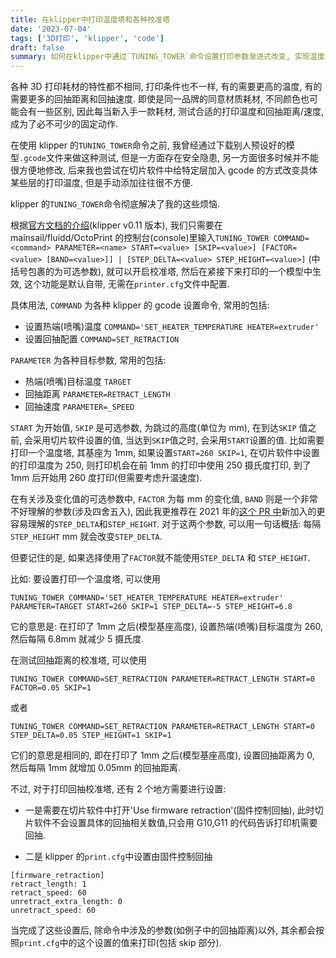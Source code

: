 ```yaml
---
title: 在klipper中打印温度塔和各种校准塔
date: '2023-07-04'
tags: ['3D打印', 'klipper', 'code']
draft: false
summary: 如何在klipper中通过`TUNING_TOWER`命令设置打印参数渐进式改变, 实现温度塔和各种校准塔的打印
---
```


各种 3D 打印耗材的特性都不相同, 打印条件也不一样, 有的需要更高的温度, 有的需要更多的回抽距离和回抽速度. 即使是同一品牌的同意材质耗材, 不同颜色也可能会有一些区别, 因此每当新入手一款耗材, 测试合适的打印温度和回抽距离/速度, 成为了必不可少的固定动作.

在使用 klipper 的`TUNING_TOWER`命令之前, 我曾经通过下载别人预设好的模型`.gcode`文件来做这种测试, 但是一方面存在安全隐患, 另一方面很多时候并不能很方便地修改, 后来我也尝试在切片软件中给特定层加入 gcode 的方式改变具体某些层的打印温度, 但是手动添加往往很不方便.

klipper 的`TUNING_TOWER`命令彻底解决了我的这些烦恼.

根据[官方文档的介绍](https://github.com/klipper3d/klipper/blob/master/docs/G-Codes.md#tuning_tower-1)(klipper v0.11 版本), 我们只需要在 mainsail/fluidd/OctoPrint 的控制台(console)里输入`TUNING_TOWER COMMAND=<command> PARAMETER=<name> START=<value> [SKIP=<value>] [FACTOR=<value> [BAND=<value>]] | [STEP_DELTA=<value> STEP_HEIGHT=<value>]` (中括号包裹的为可选参数), 就可以开启校准塔, 然后在紧接下来打印的一个模型中生效, 这个功能是默认自带, 无需在`printer.cfg`文件中配置.

具体用法, `COMMAND` 为各种 klipper 的 gcode 设置命令, 常用的包括:

- 设置热端(喷嘴)温度 `COMMAND='SET_HEATER_TEMPERATURE HEATER=extruder'`
- 设置回抽配置 `COMMAND=SET_RETRACTION`

`PARAMETER` 为各种目标参数, 常用的包括:

- 热端(喷嘴)目标温度 `TARGET`
- 回抽距离 `PARAMETER=RETRACT_LENGTH`
- 回抽速度 `PARAMETER=_SPEED`

`START` 为开始值, `SKIP` 是可选参数, 为跳过的高度(单位为 mm), 在到达`SKIP` 值之前, 会采用切片软件设置的值, 当达到`SKIP`值之时, 会采用`START`设置的值. 比如需要打印一个温度塔, 其基座为 1mm, 如果设置`START=260 SKIP=1`, 在切片软件中设置的打印温度为 250, 则打印机会在前 1mm 的打印中使用 250 摄氏度打印, 到了 1mm 后开始用 260 度打印(但需要考虑升温速度).

在有关涉及变化值的可选参数中, `FACTOR` 为每 mm 的变化值, `BAND` 则是一个非常不好理解的参数(涉及四舍五入), 因此我更推荐在 2021 年的[这个 PR 中](https://github.com/Klipper3d/klipper/pull/4439)新加入的更容易理解的`STEP_DELTA`和`STEP_HEIGHT`. 对于这两个参数, 可以用一句话概括: 每隔`STEP_HEIGHT` mm 就会改变`STEP_DELTA`.

但要记住的是, 如果选择使用了`FACTOR`就不能使用`STEP_DELTA` 和 `STEP_HEIGHT`.

比如: 要设置打印一个温度塔, 可以使用

```
TUNING_TOWER COMMAND='SET_HEATER_TEMPERATURE HEATER=extruder' PARAMETER=TARGET START=260 SKIP=1 STEP_DELTA=-5 STEP_HEIGHT=6.8
```

它的意思是: 在打印了 1mm 之后(模型基座高度), 设置热端(喷嘴)目标温度为 260, 然后每隔 6.8mm 就减少 5 摄氏度.

在测试回抽距离的校准塔, 可以使用

`TUNING_TOWER COMMAND=SET_RETRACTION PARAMETER=RETRACT_LENGTH START=0 FACTOR=0.05 SKIP=1`

或者

`TUNING_TOWER COMMAND=SET_RETRACTION PARAMETER=RETRACT_LENGTH START=0 STEP_DELTA=0.05 STEP_HEIGHT=1 SKIP=1`

它们的意思是相同的, 即在打印了 1mm 之后(模型基座高度), 设置回抽距离为 0, 然后每隔 1mm 就增加 0.05mm 的回抽距离.

不过, 对于打印回抽校准塔, 还有 2 个地方需要进行设置:

- 一是需要在切片软件中打开'Use firmware retraction'(固件控制回抽), 此时切片软件不会设置具体的回抽相关数值,只会用 G10,G11 的代码告诉打印机需要回抽.

- 二是 klipper 的`print.cfg`中设置由固件控制回抽

```
[firmware_retraction]
retract_length: 1
retract_speed: 60
unretract_extra_length: 0
unretract_speed: 60
```

当完成了这些设置后, 除命令中涉及的参数(如例子中的回抽距离)以外, 其余都会按照`print.cfg`中的这个设置的值来打印(包括 skip 部分).
